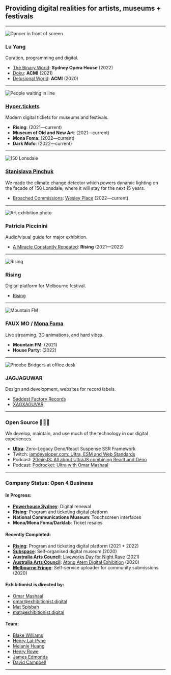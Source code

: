
## Providing digital realities for artists, museums + festivals

---

<Image src="/preview.gif" alt="Dancer in front of screen" />

### Lu Yang

Curation, programming and digital.

- [The Binary World](https://www.sydneyoperahouse.com/events/whats-on/dance/2022/lu-yang-doku.html): **Sydney Opera House** (2022)
- [Doku](https://doku.acmi.net.au): **ACMI** (2021)
- [Delusional World](https://luyang.acmi.net.au): **ACMI** (2020)

---

<Image src="/mona.webp" alt="People waiting in line" />

### [Hyper.tickets](https://hyper.tickets)

Modern digital tickets for museums and festivals.

- **Rising**: (2021—current)
- **Museum of Old and New Art**: (2021—current)
- **Mona Foma**: (2022—current)
- **Dark Mofo**: (2022—current)

---

<Image src="/150.webp" alt="150 Lonsdale" />

### [Stanislava Pinchuk](https://stanislavapinchuk.com)

We made the climate change detector which powers dynamic lighting on the facade of 150 Lonsdale, where it will stay for the next 15 years.

- [Broached Commissions](https://www.broachedcommissions.com/): [Wesley Place](https://www.wesleyplace.com.au/news/news-details/2022/09/14/introducing-axionome-by-stanislava-pinchuk) (2022—current)

---

<Image src="/miracle.webp" alt="Art exhibition photo" />

### Patricia Piccinini 

Audio/visual guide for major exhibition.

- [A Miracle Constantly Repeated](https://miracle.rising.melbourne): **Rising** (2021—2022)

---

<Image src="/rising-2022.webp" alt="Rising" />

### Rising

Digital platform for Melbourne festival.

- [Rising](https://rising.melbourne)

---

<Image src="/faux-mo.webp" alt="Mountain FM" />

### FAUX MO / [Mona Foma](https://monafoma.net.au)

Live streaming, 3D animations, and hard vibes.

- **Mountain FM**: (2021)
- **House Party**: (2022)

---

<Image src="/saddest-factory.webp" alt="Phoebe Bridgers at office desk" />

### JAGJAGUWAR

Design and development, websites for record labels.

- [Saddest Factory Records](https://saddestfactoryrecords.com)
- [XAGXAGUVAR](https://xag.jagjaguwar.com)

---

### Open Source 👩🏻‍💻

We develop, maintain, and use much of the technology in our digital experiences.

- **[Ultra](https://ultrajs.dev)**: Zero-Legacy Deno/React Suspense SSR Framework
- Twitch: [iamdeveloper.com: Ultra, ESM and Web Standards](https://www.twitch.tv/videos/1647983771)
- Podcast: [20minJS: All about UltraJS combining React and Deno](https://podcast.20minjs.com/1952066/11384885)
- Podcast: [Podrocket: Ultra with Omar Mashaal](https://podrocket.logrocket.com/ultra)

---

### Company Status: <span>Open 4 Business</span>

<Split>

<div>

#### In Progress:

- **[Powerhouse Sydney](https://www.maas.museum/new-powerhouse)**: Digital renewal
- **[Rising](https://rising.melbourne)**: Program and ticketing digital platform
- **National Communications Museum**: Touchscreen interfaces
- **Mona/Mona Foma/Darklab**: Ticket resales

</div>


<div>

#### Recently Completed:

- **[Rising](https://rising.melbourne)**: Program and ticketing digital platform (2021 + 2022)
- **[Subspace](https://subspace.art)**: Self-organised digital museum (2020)
- **[Australia Arts Council](https://australiacouncil.gov.au)**: [Liveworks Day for Night Rave](https://hubs.mozilla.com/D9Md29D/liveworks-day-for-night-rave) (2021)
- **[Australia Arts Council](https://australiacouncil.gov.au)**: [Atong Atem Digital Exhibition](https://hubs.mozilla.com/hs6uinL/enormous-timely-soiree) (2020)
- **[Melbourne Fringe](https://melbournefringe.com.au)**: Self-service uploader for community submissions (2020)

</div>

</Split>

<Split>

<div>

#### Exhibitionist is directed by:

- [Omar Mashaal](mailto:omar@exhibitionist.digital)
- omar@exhibitionist.digital
- [Mat Spisbah](mailto:mat@exhibitionist.digital)
- mat@exhibitionist.digital

</div>

<div>

#### Team:

- [Blake Williams](https://github.com/shabbyrobe)
- [Henry Lai-Pyne](https://www.eek-henry.com/)
- [Melanie Huang](https://melaniehuang.com/)
- [Henry Rowe](https://soundcloud.com/outhousemelbourne)
- [James Edmonds](https://github.com/deckchairlabs)
- [David Campbell](https://inksniffer.net/)

</div>

</Split>

---
